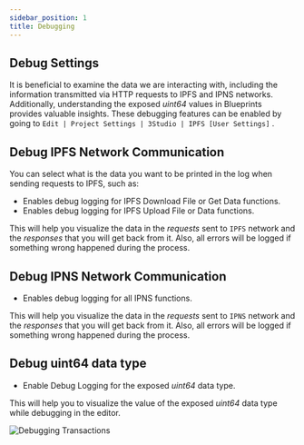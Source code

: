 ```yaml
---
sidebar_position: 1
title: Debugging
---
```


## Debug Settings

It is beneficial to examine the data we are interacting with, including the information transmitted via HTTP requests to
IPFS and IPNS networks. Additionally, understanding the exposed *uint64* values in Blueprints provides valuable insights.
These debugging features can be enabled by going to `Edit | Project Settings | 3Studio | IPFS [User Settings]` <Step text="1"/>.

## Debug IPFS Network Communication

You can select what is the data you want to be printed in the log when sending requests to IPFS, such as:

 * <Step text="2"/> Enables debug logging for IPFS Download File or Get Data functions.
 * <Step text="3"/> Enables debug logging for IPFS Upload File or Data functions.

This will help you visualize the data in the *requests* sent to `IPFS` network and the *responses* that you will get
back from it. Also, all errors will be logged if something wrong happened during the process.

## Debug IPNS Network Communication

 * <Step text="4"/> Enables debug logging for all IPNS functions.

This will help you visualize the data in the *requests* sent to `IPNS` network and the *responses* that you will get
back from it. Also, all errors will be logged if something wrong happened during the process.

## Debug uint64 data type

 * <Step text="5"/> Enable Debug Logging for the exposed *uint64* data type.

This will help you to visualize the value of the exposed *uint64* data type while debugging in the editor.

![Debugging Transactions](_static/img/01_debugging.png)

